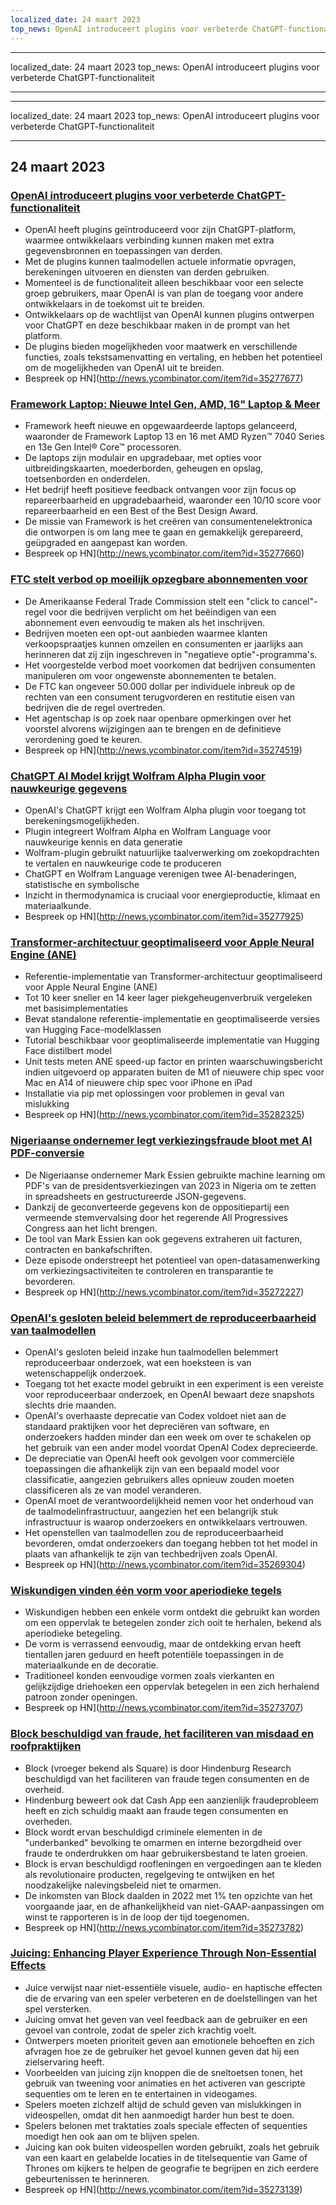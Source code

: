 ```yaml
---
localized_date: 24 maart 2023
top_news: OpenAI introduceert plugins voor verbeterde ChatGPT-functionaliteit
---
```


---

localized_date: 24 maart 2023
top_news: OpenAI introduceert plugins voor verbeterde ChatGPT-functionaliteit

---

---

localized_date: 24 maart 2023
top_news: OpenAI introduceert plugins voor verbeterde ChatGPT-functionaliteit

---



<CallToAction />

<Steps>

## 24 maart 2023

### [OpenAI introduceert plugins voor verbeterde ChatGPT-functionaliteit](https://openai.com/blog/chatgpt-plugins)

- OpenAI heeft plugins geïntroduceerd voor zijn ChatGPT-platform, waarmee ontwikkelaars verbinding kunnen maken met extra gegevensbronnen en toepassingen van derden.
- Met de plugins kunnen taalmodellen actuele informatie opvragen, berekeningen uitvoeren en diensten van derden gebruiken.
- Momenteel is de functionaliteit alleen beschikbaar voor een selecte groep gebruikers, maar OpenAI is van plan de toegang voor andere ontwikkelaars in de toekomst uit te breiden.
- Ontwikkelaars op de wachtlijst van OpenAI kunnen plugins ontwerpen voor ChatGPT en deze beschikbaar maken in de prompt van het platform.
- De plugins bieden mogelijkheden voor maatwerk en verschillende functies, zoals tekstsamenvatting en vertaling, en hebben het potentieel om de mogelijkheden van OpenAI uit te breiden.
- Bespreek op HN](http://news.ycombinator.com/item?id=35277677)

### [Framework Laptop: Nieuwe Intel Gen, AMD, 16" Laptop & Meer](https://frame.work/)

- Framework heeft nieuwe en opgewaardeerde laptops gelanceerd, waaronder de Framework Laptop 13 en 16 met AMD Ryzen™ 7040 Series en 13e Gen Intel® Core™ processoren.
- De laptops zijn modulair en upgradebaar, met opties voor uitbreidingskaarten, moederborden, geheugen en opslag, toetsenborden en onderdelen.
- Het bedrijf heeft positieve feedback ontvangen voor zijn focus op repareerbaarheid en upgradebaarheid, waaronder een 10/10 score voor repareerbaarheid en een Best of the Best Design Award.
- De missie van Framework is het creëren van consumentenelektronica die ontworpen is om lang mee te gaan en gemakkelijk gerepareerd, geüpgraded en aangepast kan worden.
- Bespreek op HN](http://news.ycombinator.com/item?id=35277660)

### [FTC stelt verbod op moeilijk opzegbare abonnementen voor](https://www.theverge.com/2023/3/23/23652373/ftc-click-to-cancel-subscription-service-dark-patterns-ban)

- De Amerikaanse Federal Trade Commission stelt een "click to cancel"-regel voor die bedrijven verplicht om het beëindigen van een abonnement even eenvoudig te maken als het inschrijven.
- Bedrijven moeten een opt-out aanbieden waarmee klanten verkoopspraatjes kunnen omzeilen en consumenten er jaarlijks aan herinneren dat zij zijn ingeschreven in "negatieve optie"-programma's.
- Het voorgestelde verbod moet voorkomen dat bedrijven consumenten manipuleren om voor ongewenste abonnementen te betalen.
- De FTC kan ongeveer 50.000 dollar per individuele inbreuk op de rechten van een consument terugvorderen en restitutie eisen van bedrijven die de regel overtreden.
- Het agentschap is op zoek naar openbare opmerkingen over het voorstel alvorens wijzigingen aan te brengen en de definitieve verordening goed te keuren.
- Bespreek op HN](http://news.ycombinator.com/item?id=35274519)

### [ChatGPT AI Model krijgt Wolfram Alpha Plugin voor nauwkeurige gegevens](https://writings.stephenwolfram.com/2023/03/chatgpt-gets-its-wolfram-superpowers/)

- OpenAI's ChatGPT krijgt een Wolfram Alpha plugin voor toegang tot berekeningsmogelijkheden.
- Plugin integreert Wolfram Alpha en Wolfram Language voor nauwkeurige kennis en data generatie
- Wolfram-plugin gebruikt natuurlijke taalverwerking om zoekopdrachten te vertalen en nauwkeurige code te produceren
- ChatGPT en Wolfram Language verenigen twee AI-benaderingen, statistische en symbolische
- Inzicht in thermodynamica is cruciaal voor energieproductie, klimaat en materiaalkunde.
- Bespreek op HN](http://news.ycombinator.com/item?id=35277925)

### [Transformer-architectuur geoptimaliseerd voor Apple Neural Engine (ANE)](https://github.com/apple/ml-ane-transformers)

- Referentie-implementatie van Transformer-architectuur geoptimaliseerd voor Apple Neural Engine (ANE)
- Tot 10 keer sneller en 14 keer lager piekgeheugenverbruik vergeleken met basisimplementaties
- Bevat standalone referentie-implementatie en geoptimaliseerde versies van Hugging Face-modelklassen
- Tutorial beschikbaar voor geoptimaliseerde implementatie van Hugging Face distilbert model
- Unit tests meten ANE speed-up factor en printen waarschuwingsbericht indien uitgevoerd op apparaten buiten de M1 of nieuwere chip spec voor Mac en A14 of nieuwere chip spec voor iPhone en iPad
- Installatie via pip met oplossingen voor problemen in geval van mislukking
- Bespreek op HN](http://news.ycombinator.com/item?id=35282325)

### [Nigeriaanse ondernemer legt verkiezingsfraude bloot met AI PDF-conversie](https://markessien.com/posts/drama_of_transcription/)

- De Nigeriaanse ondernemer Mark Essien gebruikte machine learning om PDF's van de presidentsverkiezingen van 2023 in Nigeria om te zetten in spreadsheets en gestructureerde JSON-gegevens.
- Dankzij de geconverteerde gegevens kon de oppositiepartij een vermeende stemvervalsing door het regerende All Progressives Congress aan het licht brengen.
- De tool van Mark Essien kan ook gegevens extraheren uit facturen, contracten en bankafschriften.
- Deze episode onderstreept het potentieel van open-datasamenwerking om verkiezingsactiviteiten te controleren en transparantie te bevorderen.
- Bespreek op HN](http://news.ycombinator.com/item?id=35272227)

### [OpenAI's gesloten beleid belemmert de reproduceerbaarheid van taalmodellen](https://aisnakeoil.substack.com/p/openais-policies-hinder-reproducible)

- OpenAI's gesloten beleid inzake hun taalmodellen belemmert reproduceerbaar onderzoek, wat een hoeksteen is van wetenschappelijk onderzoek.
- Toegang tot het exacte model gebruikt in een experiment is een vereiste voor reproduceerbaar onderzoek, en OpenAI bewaart deze snapshots slechts drie maanden.
- OpenAI's overhaaste deprecatie van Codex voldoet niet aan de standaard praktijken voor het depreciëren van software, en onderzoekers hadden minder dan een week om over te schakelen op het gebruik van een ander model voordat OpenAI Codex deprecieerde.
- De depreciatie van OpenAI heeft ook gevolgen voor commerciële toepassingen die afhankelijk zijn van een bepaald model voor classificatie, aangezien gebruikers alles opnieuw zouden moeten classificeren als ze van model veranderen.
- OpenAI moet de verantwoordelijkheid nemen voor het onderhoud van de taalmodelinfrastructuur, aangezien het een belangrijk stuk infrastructuur is waarop onderzoekers en ontwikkelaars vertrouwen.
- Het openstellen van taalmodellen zou de reproduceerbaarheid bevorderen, omdat onderzoekers dan toegang hebben tot het model in plaats van afhankelijk te zijn van techbedrijven zoals OpenAI.
- Bespreek op HN](http://news.ycombinator.com/item?id=35269304)

### [Wiskundigen vinden één vorm voor aperiodieke tegels](https://www.newscientist.com/article/2365363-mathematicians-discover-shape-that-can-tile-a-wall-and-never-repeat/)

- Wiskundigen hebben een enkele vorm ontdekt die gebruikt kan worden om een oppervlak te betegelen zonder zich ooit te herhalen, bekend als aperiodieke betegeling.
- De vorm is verrassend eenvoudig, maar de ontdekking ervan heeft tientallen jaren geduurd en heeft potentiële toepassingen in de materiaalkunde en de decoratie.
- Traditioneel konden eenvoudige vormen zoals vierkanten en gelijkzijdige driehoeken een oppervlak betegelen in een zich herhalend patroon zonder openingen.
- Bespreek op HN](http://news.ycombinator.com/item?id=35273707)

### [Block beschuldigd van fraude, het faciliteren van misdaad en roofpraktijken](https://hindenburgresearch.com/block/)

- Block (vroeger bekend als Square) is door Hindenburg Research beschuldigd van het faciliteren van fraude tegen consumenten en de overheid.
- Hindenburg beweert ook dat Cash App een aanzienlijk fraudeprobleem heeft en zich schuldig maakt aan fraude tegen consumenten en overheden.
- Block wordt ervan beschuldigd criminele elementen in de "underbanked" bevolking te omarmen en interne bezorgdheid over fraude te onderdrukken om haar gebruikersbestand te laten groeien.
- Block is ervan beschuldigd roofleningen en vergoedingen aan te kleden als revolutionaire producten, regelgeving te ontwijken en het noodzakelijke nalevingsbeleid niet te omarmen.
- De inkomsten van Block daalden in 2022 met 1% ten opzichte van het voorgaande jaar, en de afhankelijkheid van niet-GAAP-aanpassingen om winst te rapporteren is in de loop der tijd toegenomen.
- Bespreek op HN](http://news.ycombinator.com/item?id=35273782)

### [Juicing: Enhancing Player Experience Through Non-Essential Effects](https://garden.bradwoods.io/notes/design/juice)

- Juice verwijst naar niet-essentiële visuele, audio- en haptische effecten die de ervaring van een speler verbeteren en de doelstellingen van het spel versterken.
- Juicing omvat het geven van veel feedback aan de gebruiker en een gevoel van controle, zodat de speler zich krachtig voelt.
- Ontwerpers moeten prioriteit geven aan emotionele behoeften en zich afvragen hoe ze de gebruiker het gevoel kunnen geven dat hij een zielservaring heeft.
- Voorbeelden van juicing zijn knoppen die de sneltoetsen tonen, het gebruik van tweening voor animaties en het activeren van gescripte sequenties om te leren en te entertainen in videogames.
- Spelers moeten zichzelf altijd de schuld geven van mislukkingen in videospellen, omdat dit hen aanmoedigt harder hun best te doen.
- Spelers belonen met traktaties zoals speciale effecten of sequenties moedigt hen ook aan om te blijven spelen.
- Juicing kan ook buiten videospellen worden gebruikt, zoals het gebruik van een kaart en gelabelde locaties in de titelsequentie van Game of Thrones om kijkers te helpen de geografie te begrijpen en zich eerdere gebeurtenissen te herinneren.
- Bespreek op HN](http://news.ycombinator.com/item?id=35273139)

</Steps>

